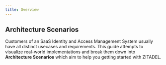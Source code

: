 ```yaml
---
title: Overview
---
```



## Architecture Scenarios

Customers of an SaaS Identity and Access Management System usually have all distinct usecases and requirements. 
This guide attempts to visualize real-world implementations and break them down into **Architecture Scenarios** which aim to help you getting started with ZITADEL.

<ListWrapper title="Architecture Scenarios">
    <ListElement link="./b2c" iconClasses="las la-paragraph" roundClasses="rounded rounded-service" label="B2C" title="Business to Customer" description="" />
    <ListElement link="./b2b" iconClasses="las la-paragraph" roundClasses="rounded rounded-login" label="B2B" title="Business to Business" description="" />
  </ListWrapper>